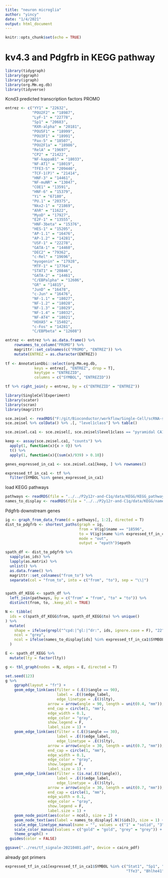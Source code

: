 ```yaml
---
title: "neuron microglia"
author: "yincy"
date: "1/4/2021"
output: html_document
---
```


```r
knitr::opts_chunk$set(echo = TRUE)
```


# kv4.3 and Pdgfrb in KEGG pathway  
```r
library(tidygraph)
library(ggraph)
library(igraph)
library(org.Mm.eg.db)
library(tidyverse)
```


Kcnd3 predicted transcription factors PROMO  
```r
entrez <- c("YY1" = "22632", 
            "POU2F2" = "18987", 
            "LyF-1" = "22778", 
            "Sp1" = "20683", 
            "RXR-alpha" = "20181", 
            "POU5F1" = "18999", 
            "POU3F1" = "18991", 
            "Pax-5" = "18507", 
            "POU2F1a" = "18986", 
            "RelA" = "19697", 
            "CP2" = "21422", 
            "NF-kappaB1" = "18033", 
            "NF-AT1" = "18019", 
            "TFE3-S" = "209446", 
            "TCF-1(P)" = "21414", 
            "HNF-3" = "14461", 
            "NF-muNR" = "13047", 
            "COE1" = "13591", 
            "HNF-6" = "15379", 
            "Yi" = "67180", 
            "PU.1" = "20375", 
            "Nkx2-1" = "21869", 
            "AhR" = "11622", 
            "MyoD" = "17927", 
            "E2F-1" = "13555", 
            "HNF-3beta" = "15376", 
            "HES-1" = "15205", 
            "AP-1.1" = "16476", 
            "AP-1.2" = "14281", 
            "USF-1" = "22278", 
            "GATA-1" = "14460", 
            "DEC2" = "79362", 
            "c-Rel" = "19696", 
            "myogenin" = "17928", 
            "MTF-1" = "17764", 
            "STAT1" = "20846", 
            "GATA-2" = "14461", 
            "C/EBPalpha" = "12606", 
            "GR" = "14815", 
            "JunD" = "16478", 
            "c-Jun" = "16476", 
            "NF-1.1" = "18027", 
            "NF-1.2" = "18028", 
            "NF-1.3" = "18029", 
            "NF-1.4" = "18032", 
            "NF-AT4" = "18021", 
            "HOXA5" = "15402", 
            "c-Fos" = "14281", 
            "C/EBPbeta" = "12608")

entrez <- entrez %>% as.data.frame() %>% 
    rownames_to_column("PROMO") %>% 
    magrittr::set_colnames(c("PROMO", "ENTREZ")) %>% 
    mutate(ENTREZ = as.character(ENTREZ))
   
tf <- AnnotationDbi::select(org.Mm.eg.db, 
             keys = entrez[, "ENTREZ", drop = T], 
             keytype = "ENTREZID", 
             columns = c("SYMBOL", "ENTREZID"))

tf %>% right_join(y = entrez, by = c("ENTREZID" = "ENTREZ"))
```


```r
library(SingleCellExperiment)
library(scater)
library(scran)
library(magrittr)
```

```r
sce.zeisel <- readRDS("F:/git/Bioconductor/workflow/Single-Cell/scRNA-seq-online/data/sce.zeisel.rds")
sce.zeisel %>% colData() %>% .[, "level1class"] %>% table()

sce.zeisel.ca1 <- sce.zeisel[, sce.zeisel$level1class == "pyramidal CA1"]

keep <- assay(sce.zeisel.ca1, "counts") %>% 
  apply(1, function(x){x > 0}) %>% 
  t() %>% 
  apply(1, function(x){(sum(x)/939) > 0.10}) 

genes_expressed_in_ca1 <- sce.zeisel.ca1[keep, ] %>% rownames()

expressed_tf_in_ca1 <- tf %>% 
  filter(SYMBOL %in% genes_expressed_in_ca1)
```


load KEGG pathways  
```r
pathways <- readRDS(file = "../../P2y12r-and-C1q/data/KEGG/KEGG_pathways_formatted.rds")
names_to_display <- readRDS(file = "../../P2y12r-and-C1q/data/KEGG/names_to_display.rds")
```


Pdgfrb downstream genes  
```r
ig <- graph_from_data_frame(d = pathways[, 1:2], directed = T)
dist_to_pdgfrb <- shortest_paths(graph = ig, 
                                 from = V(ig)$name == "18596", 
                                 to = V(ig)$name %in% expressed_tf_in_ca1$ENTREZID, 
                                 mode = "out", 
                                 output = "epath")$epath

spath_df <- dist_to_pdgfrb %>% 
  sapply(as_ids) %>% 
  lapply(as.matrix) %>%
  unlist() %>% 
  as.data.frame() %>% 
  magrittr::set_colnames("from_to") %>% 
  separate(col = "from_to", into = c("from", "to"), sep = "\\|")


spath_df_KEGG <- spath_df %>% 
  left_join(pathways, by = c("from" = "from", "to" = "to")) %>% 
  distinct(from, to, .keep_all = TRUE)

N <- tibble(
  ids = c(spath_df_KEGG$from, spath_df_KEGG$to) %>% unique()
) %>% 
  mutate(
    shape = ifelse(grepl("^cpd:|^gl:|^dr:", ids, ignore.case = F), "22", "21"), 
    ncol = "grey", 
    ncol = ifelse(names_to_display[ids] %in% expressed_tf_in_ca1$SYMBOL, "gold", ncol)
  )

E <- spath_df_KEGG %>% 
  mutate(lty = factor(lty))
```

```r
g <- tbl_graph(nodes = N, edges = E, directed = T)
```

```r
set.seed(123)
g %>% 
    ggraph(layout = "fr") +
    geom_edge_link(aes(filter = (.E()$angle == 90), 
                       label = .E()$edge_label, 
                       edge_linetype = .E()$lty), 
                   arrow = arrow(angle = 90, length = unit(0.4, "mm")), 
                   end_cap = circle(1, "mm"), 
                   edge_width = 0.1, 
                   edge_color = "gray", 
                   show.legend = F, 
                   label_size = 1) +
    geom_edge_link(aes(filter = (.E()$angle == 30), 
                       label = .E()$edge_label, 
                       edge_linetype = .E()$lty), 
                   arrow = arrow(angle = 30, length = unit(0.7, "mm")), 
                   end_cap = circle(1, "mm"), 
                   edge_width = 0.1, 
                   edge_color = "gray", 
                   show.legend = F, 
                   label_size = 1) +
    geom_edge_link(aes(filter = (is.na(.E()$angle)), 
                       label = .E()$edge_label, 
                       edge_linetype = .E()$lty), 
                   arrow = arrow(angle = 30, length = unit(0.7, "mm")), 
                   end_cap = circle(1, "mm"), 
                   edge_width = 0.1, 
                   edge_color = "gray", 
                   show.legend = F, 
                   label.size = 1) +
    geom_node_point(aes(color = ncol), size = 2) +
    geom_node_text(aes(label = names_to_display[.N()$ids]), size = 1) +
    scale_edge_linetype_manual(name = "", values = c("1" = "solid", "3" = "solid", "5" = "dashed")) +
    scale_color_manual(values = c("gold" = "gold", "grey" = "grey")) +
    theme_graph() +
  guides(color = FALSE)

ggsave("../res/tf_signale-20210401.pdf", device = cairo_pdf)
```

already got primers
```r
expressed_tf_in_ca1[expressed_tf_in_ca1$SYMBOL %in% c("Stat1", "Sp1", "Hes1", 
                                                      "Tfe3", "Bhlhe41"), ]
```





















